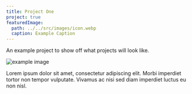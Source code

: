 ```yaml
---
title: Project One
project: true
featuredImage:
  path: ../../src/images/icon.webp
  caption: Example Caption
---
```


An example project to show off what projects will look like.

![example image](../../src/images/icon.webp)

Lorem ipsum dolor sit amet, consectetur adipiscing elit. Morbi imperdiet tortor non tempor vulputate. Vivamus ac nisi sed diam imperdiet luctus eu non nisl.

